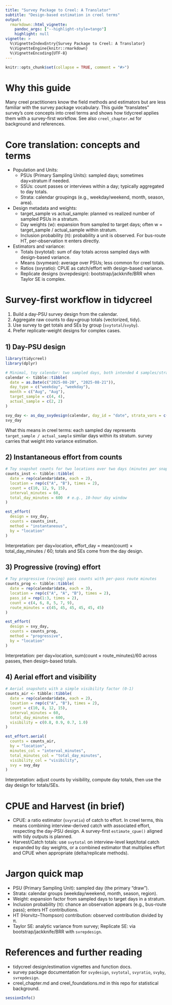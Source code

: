 ```yaml
---
title: "Survey Package to Creel: A Translator"
subtitle: "Design-based estimation in creel terms"
output:
  rmarkdown::html_vignette:
    pandoc_args: ["--highlight-style=tango"]
    highlight: null
vignette: >
  %\VignetteIndexEntry{Survey Package to Creel: A Translator}
  %\VignetteEngine{knitr::rmarkdown}
  %\VignetteEncoding{UTF-8}
---
```


```r
knitr::opts_chunk$set(collapse = TRUE, comment = "#>")
```

# Why this guide

Many creel practitioners know the field methods and estimators but are less familiar with the survey package vocabulary. This guide “translates” survey’s core concepts into creel terms and shows how tidycreel applies them with a survey-first workflow. See also `creel_chapter.md` for background and references.

# Core translation: concepts and terms

- Population and Units:
  - PSUs (Primary Sampling Units): sampled days; sometimes day×stratum if needed.
  - SSUs: count passes or interviews within a day; typically aggregated to day totals.
  - Strata: calendar groupings (e.g., weekday/weekend, month, season, area).

- Design metadata and weights:
  - target_sample vs actual_sample: planned vs realized number of sampled PSUs in a stratum.
  - Day weights (w): expansion from sampled to target days; often w = target_sample / actual_sample within stratum.
  - Inclusion probability (π): probability a unit is observed. For bus-route HT, per-observation π enters directly.

- Estimators and variance:
  - Totals (svytotal): sum of day totals across sampled days with design-based variance.
  - Means (svymean): average over PSUs; less common for creel totals.
  - Ratios (svyratio): CPUE as catch/effort with design-based variance.
  - Replicate designs (svrepdesign): bootstrap/jackknife/BRR when Taylor SE is complex.

# Survey-first workflow in tidycreel

1) Build a day-PSU survey design from the calendar.
2) Aggregate raw counts to day×group totals (vectorized, tidy).
3) Use survey to get totals and SEs by group (`svytotal`/`svyby`).
4) Prefer replicate-weight designs for complex cases.

## 1) Day-PSU design

```r
library(tidycreel)
library(dplyr)

# Minimal, toy calendar: two sampled days, both intended 4 samples/stratum
calendar <- tibble::tibble(
  date = as.Date(c("2025-08-20", "2025-08-21")),
  day_type = c("weekday", "weekday"),
  month = c("Aug", "Aug"),
  target_sample = c(4, 4),
  actual_sample = c(2, 2)
)

svy_day <- as_day_svydesign(calendar, day_id = "date", strata_vars = c("day_type", "month"))
svy_day
```

What this means in creel terms: each sampled day represents `target_sample / actual_sample` similar days within its stratum. survey carries that weight into variance estimation.

## 2) Instantaneous effort from counts

```r
# Toy snapshot counts for two locations over two days (minutes per snapshot)
counts_inst <- tibble::tibble(
  date = rep(calendar$date, each = 2),
  location = rep(c("A", "B"), times = 2),
  count = c(10, 12, 9, 15),
  interval_minutes = 60,
  total_day_minutes = 600  # e.g., 10-hour day window
)

est_effort(
  design = svy_day,
  counts = counts_inst,
  method = "instantaneous",
  by = "location"
)
```

Interpretation: per day×location, effort_day = mean(count) × total_day_minutes / 60; totals and SEs come from the day design.

## 3) Progressive (roving) effort

```r
# Toy progressive (roving) pass counts with per-pass route minutes
counts_prog <- tibble::tibble(
  date = rep(calendar$date, each = 3),
  location = rep(c("A", "A", "B"), times = 2),
  pass_id = rep(1:3, times = 2),
  count = c(4, 6, 8, 5, 7, 9),
  route_minutes = c(45, 45, 45, 45, 45, 45)
)

est_effort(
  design = svy_day,
  counts = counts_prog,
  method = "progressive",
  by = "location"
)
```

Interpretation: per day×location, sum(count × route_minutes)/60 across passes, then design-based totals.

## 4) Aerial effort and visibility

```r
# Aerial snapshots with a simple visibility factor (0-1)
counts_air <- tibble::tibble(
  date = rep(calendar$date, each = 2),
  location = rep(c("A", "B"), times = 2),
  count = c(10, 8, 12, 15),
  interval_minutes = 60,
  total_day_minutes = 600,
  visibility = c(0.8, 0.9, 0.7, 1.0)
)

est_effort.aerial(
  counts = counts_air,
  by = "location",
  minutes_col = "interval_minutes",
  total_minutes_col = "total_day_minutes",
  visibility_col = "visibility",
  svy = svy_day
)
```

Interpretation: adjust counts by visibility, compute day totals, then use the day design for totals/SEs.

# CPUE and Harvest (in brief)

- CPUE: a ratio estimator (`svyratio`) of catch to effort. In creel terms, this means combining interview-derived catch with associated effort, respecting the day-PSU design. A survey-first `estimate_cpue()` aligned with tidy outputs is planned.
- Harvest/Catch totals: use `svytotal` on interview-level kept/total catch expanded by day weights, or a combined estimator that multiplies effort and CPUE when appropriate (delta/replicate methods).

# Jargon quick map

- PSU (Primary Sampling Unit): sampled day (the primary “draw”).
- Strata: calendar groups (weekday/weekend, month, season, region).
- Weight: expansion factor from sampled days to target days in a stratum.
- Inclusion probability (π): chance an observation appears (e.g., bus-route pass); enters HT contributions.
- HT (Horvitz–Thompson) contribution: observed contribution divided by π.
- Taylor SE: analytic variance from survey; Replicate SE: via bootstrap/jackknife/BRR with `svrepdesign`.

# References and further reading

- tidycreel design/estimation vignettes and function docs.
- survey package documentation for `svydesign`, `svytotal`, `svyratio`, `svyby`, `svrepdesign`.
- creel_chapter.md and creel_foundations.md in this repo for statistical background.

```r
sessionInfo()
```
